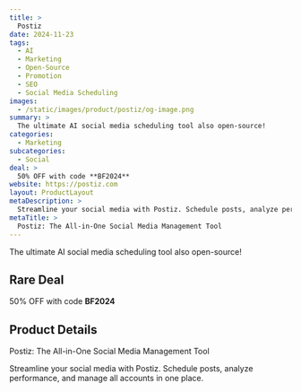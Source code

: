 ```yaml
---
title: >
  Postiz
date: 2024-11-23
tags:
  - AI
  - Marketing
  - Open-Source
  - Promotion
  - SEO
  - Social Media Scheduling
images:
  - /static/images/product/postiz/og-image.png
summary: >
  The ultimate AI social media scheduling tool also open-source!
categories:
  - Marketing
subcategories:
  - Social
deal: >
  50% OFF with code **BF2024**
website: https://postiz.com
layout: ProductLayout
metaDescription: >
  Streamline your social media with Postiz. Schedule posts, analyze performance, and manage all accounts in one place.
metaTitle: >
  Postiz: The All-in-One Social Media Management Tool
---
```

The ultimate AI social media scheduling tool also open-source!

## Rare Deal

50% OFF with code **BF2024**

## Product Details
Postiz: The All-in-One Social Media Management Tool

Streamline your social media with Postiz. Schedule posts, analyze performance, and manage all accounts in one place.
